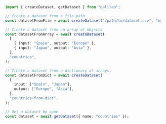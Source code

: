 ```typescript TypeScript
import { createDataset, getDataset } from "galileo";

// Create a dataset from a file path
const datasetFromFile = await createDataset("/path/to/dataset.csv", "my-dataset-name");

// Create a dataset from an array of objects
const datasetFromArray = await createDataset(
  [
    { input: "Spain", output: "Europe" },
    { input: "Japan", output: "Asia" },
  ],
  "countries",
);

// Create a dataset from a dictionary of arrays
const datasetFromDict = await createDataset(
  {
    input: ["Spain", "Japan"],
    output: ["Europe", "Asia"],
  },
  "countries-from-dict",
);

// Get a dataset by name
const dataset = await getDataset({ name: "countries" });
```
